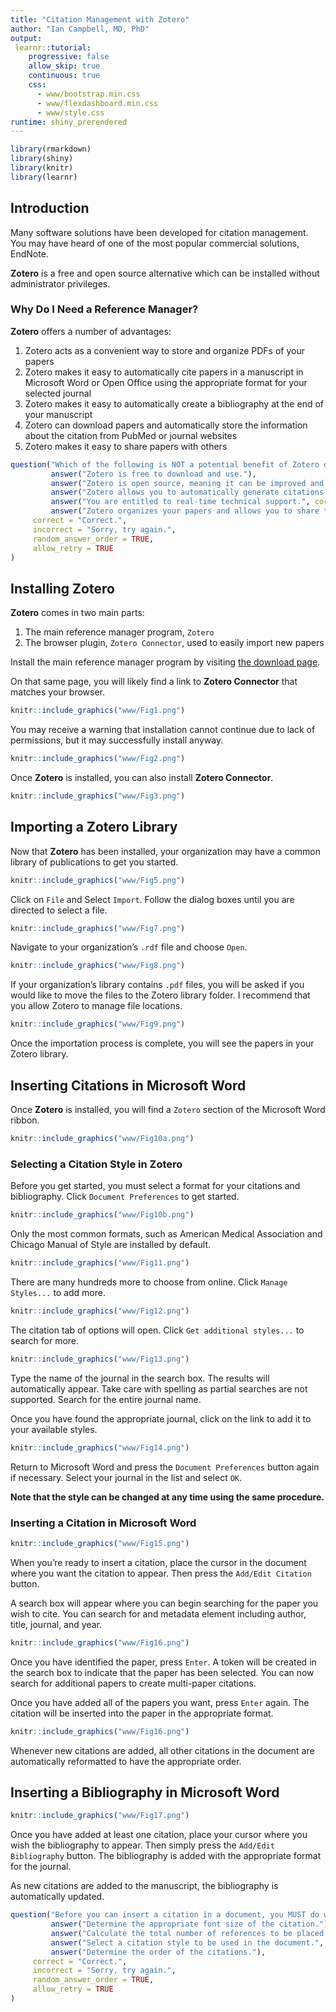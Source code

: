 ```yaml
---
title: "Citation Management with Zotero"
author: "Ian Campbell, MD, PhD"
output: 
 learnr::tutorial:
    progressive: false
    allow_skip: true
    continuous: true
    css:
      - www/bootstrap.min.css
      - www/flexdashboard.min.css
      - www/style.css
runtime: shiny_prerendered
---
```


```r
library(rmarkdown)
library(shiny)
library(knitr)
library(learnr)
```

## Introduction

Many software solutions have been developed for citation management. You may have heard of one of the most popular commercial solutions, EndNote.

__Zotero__ is a free and open source alternative which can be installed without administrator privileges.

### Why Do I Need a Reference Manager?

__Zotero__ offers a number of advantages:
 
1. Zotero acts as a convenient way to store and organize PDFs of your papers
2. Zotero makes it easy to automatically cite papers in a manuscript in Microsoft Word or Open Office using the appropriate format for your selected journal
3. Zotero makes it easy to automatically create a bibliography at the end of your manuscript
4. Zotero can download papers and automatically store the information about the citation from PubMed or journal websites
4. Zotero makes it easy to share papers with others

```r
question("Which of the following is NOT a potential benefit of Zotero discussed above?",
         answer("Zotero is free to download and use."),
         answer("Zotero is open source, meaning it can be improved and extended by people around the world.", message = "That's a _ratio_ variable."),
         answer("Zotero allows you to automatically generate citations and bibliographies."),
         answer("You are entitled to real-time technical support.", correct = TRUE),
         answer("Zotero organizes your papers and allows you to share them with others."),
     correct = "Correct.",
     incorrect = "Sorry, try again.",
     random_answer_order = TRUE,
     allow_retry = TRUE
)
```

## Installing Zotero

__Zotero__ comes in two main parts:

1. The main reference manager program, `Zotero`
2. The browser plugin, `Zotero Connector`, used to easily import new papers

Install the main reference manager program by visiting [the download page](https://www.zotero.org/download/).

On that same page, you will likely find a link to __Zotero Connector__ that matches your browser. 

```r
knitr::include_graphics("www/Fig1.png")
```

You may receive a warning that installation cannot continue due to lack of permissions, but it may successfully install anyway. 

```r
knitr::include_graphics("www/Fig2.png")
```

Once __Zotero__ is installed, you can also install __Zotero Connector__. 

```r
knitr::include_graphics("www/Fig3.png")
```

## Importing a Zotero Library

Now that __Zotero__ has been installed, your organization may have a common library of publications to get you started. 

```r
knitr::include_graphics("www/Fig5.png")
```

Click on `File` and Select `Import`. Follow the dialog boxes until you are directed to select a file. 

```r
knitr::include_graphics("www/Fig7.png")
```

Navigate to your organization's `.rdf` file and choose `Open`. 

```r
knitr::include_graphics("www/Fig8.png")
```

If your organization's library contains `.pdf` files, you will be asked if you would like to move the files to the Zotero library folder. I recommend that you allow Zotero to manage file locations. 

```r
knitr::include_graphics("www/Fig9.png")
```

Once the importation process is complete, you will see the papers in your Zotero library.

## Inserting Citations in Microsoft Word

Once __Zotero__ is installed, you will find a `Zotero` section of the Microsoft Word ribbon.

```r
knitr::include_graphics("www/Fig10a.png")
```

### Selecting a Citation Style in Zotero

Before you get started, you must select a format for your citations and bibliography. Click `Document Preferences` to get started.

```r
knitr::include_graphics("www/Fig10b.png")
```

Only the most common formats, such as American Medical Association and Chicago Manual of Style are installed by default.

```r
knitr::include_graphics("www/Fig11.png")
```

There are many hundreds more to choose from online. Click `Manage Styles...` to add more.

```r
knitr::include_graphics("www/Fig12.png")
```

The citation tab of options will open. Click `Get additional styles...` to search for more.

```r
knitr::include_graphics("www/Fig13.png")
```

Type the name of the journal in the search box. The results will automatically appear. Take care with spelling as partial searches are not supported. Search for the entire journal name. 

Once you have found the appropriate journal, click on the link to add it to your available styles.

```r
knitr::include_graphics("www/Fig14.png")
```

Return to Microsoft Word and press the `Document Preferences` button again if necessary. Select your journal in the list and select `OK`. 

__Note that the style can be changed at any time using the same procedure.__

### Inserting a Citation in Microsoft Word

```r
knitr::include_graphics("www/Fig15.png")
```

When you're ready to insert a citation, place the cursor in the document where you want the citation to appear. Then press the `Add/Edit Citation` button.

A search box will appear where you can begin searching for the paper you wish to cite. You can search for and metadata element including author, title, journal, and year. 

```r
knitr::include_graphics("www/Fig16.png")
```

Once you have identified the paper, press `Enter`. A token will be created in the search box to indicate that the paper has been selected. You can now search for additional papers to create multi-paper citations. 

Once you have added all of the papers you want, press `Enter` again. The citation will be inserted into the paper in the appropriate format.

```r
knitr::include_graphics("www/Fig16.png")
```

Whenever new citations are added, all other citations in the document are automatically reformatted to have the appropriate order. 

## Inserting a Bibliography in Microsoft Word

```r
knitr::include_graphics("www/Fig17.png")
```

Once you have added at least one citation, place your cursor where you wish the bibliography to appear. Then simply press the `Add/Edit Bibliography` button. The bibliography is added with the appropriate format for the journal. 

As new citations are added to the manuscript, the bibliography is automatically updated. 

```r
question("Before you can insert a citation in a document, you MUST do which of the following?",
         answer("Determine the appropriate font size of the citation."),
         answer("Calculate the total number of references to be placed in the document."),
         answer("Select a citation style to be used in the document.", correct = TRUE),
         answer("Determine the order of the citations."),
     correct = "Correct.",
     incorrect = "Sorry, try again.",
     random_answer_order = TRUE,
     allow_retry = TRUE
)
```